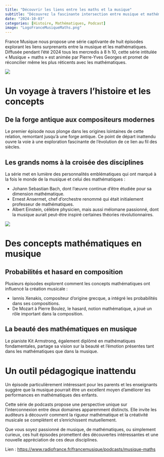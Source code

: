 ```yaml
---
title: "Découvrir les liens entre les maths et la musique"
subtitle: "Découvrez la fascinante intersection entre musique et mathématiques avec France Musique !"
date: "2024-10-03"
categories: [Histoire, Mathématiques, Podcast]
image: "LogoFranceMusiqueMaths.png"
---
```


France Musique nous propose une série captivante de huit épisodes explorant les liens surprenants entre la musique et les mathématiques. Diffusée pendant l'été 2024 tous les mercredis à 8 h 10, cette série intitulée « Musique + maths » est animée par Pierre-Yves Georges et promet de réconcilier même les plus réticents avec les mathématiques.

![](LogoFranceMusiqueMaths.png)

# Un voyage à travers l'histoire et les concepts

## De la forge antique aux compositeurs modernes

Le premier épisode nous plonge dans les origines lointaines de cette relation, remontant jusqu'à une forge antique. Ce point de départ inattendu ouvre la voie à une exploration fascinante de l'évolution de ce lien au fil des siècles.

## Les grands noms à la croisée des disciplines

La série met en lumière des personnalités emblématiques qui ont marqué à la fois le monde de la musique et celui des mathématiques :

* Johann Sebastian Bach, dont l'œuvre continue d'être étudiée pour sa dimension mathématique.
* Ernest Ansermet, chef d'orchestre renommé qui était initialement professeur de mathématiques.
* Albert Einstein, célèbre physicien, mais aussi mélomane passionné, dont la musique aurait peut-être inspiré certaines théories révolutionnaires.

![](EinsteinViolon.png)

# Des concepts mathématiques en musique

## Probabilités et hasard en composition

Plusieurs épisodes explorent comment les concepts mathématiques ont influencé la création musicale :

* Iannis Xenakis, compositeur d'origine grecque, a intégré les probabilités dans ses compositions.
* De Mozart à Pierre Boulez, le hasard, notion mathématique, a joué un rôle important dans la composition.

## La beauté des mathématiques en musique

Le pianiste Kit Armstrong, également diplômé en mathématiques fondamentales, partage sa vision sur la beauté et l'émotion présentes tant dans les mathématiques que dans la musique.

# Un outil pédagogique inattendu

Un épisode particulièrement intéressant pour les parents et les enseignants suggère que la musique pourrait être un excellent moyen d'améliorer les performances en mathématiques des enfants.

Cette série de podcasts propose une perspective unique sur l'interconnexion entre deux domaines apparemment distincts. Elle invite les auditeurs à découvrir comment la rigueur mathématique et la créativité musicale se complètent et s'enrichissent mutuellement.

Que vous soyez passionné de musique, de mathématiques, ou simplement curieux, ces huit épisodes promettent des découvertes intéressantes et une nouvelle appréciation de ces deux disciplines.

Lien :
[https://www.radiofrance.fr/francemusique/podcasts/musique-maths](https://www.radiofrance.fr/francemusique/podcasts/musique-maths){target=_blank}